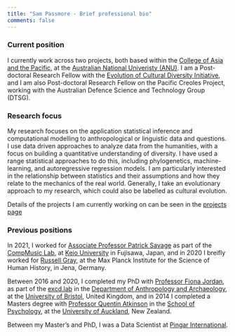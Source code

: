 ```yaml
---
title: "Sam Passmore - Brief professional bio"
comments: false
---
```


### Current position

I currently work across two projects, both based within the [College of Asia and the Pacific](https://asiapacific.anu.edu.au/), at the [Australian National Univeristy (ANU)](https://www.anu.edu.au/). I am a Post-doctoral Research Fellow with the [Evolution of Cultural Diversity Initiative](https://evolutionofculturaldiversity.anu.edu.au/), and I am also Post-doctoral Research Fellow on the Pacific Creoles Project, working with the Australian Defence Science and Technology Group (DTSG). 

### Research focus

My research focuses on the application statistical inference and computational modelling to anthropological
or linguistic data and questions. I use data driven approaches to analyze data from the humanities, with a focus on building a quantitative understanding of diversity. I have used a range statistical approaches to do this, including phylogenetics, machine-learning, and autoregressive regression models. I am particularly interested in the relationship between statistics and their assumptions and how they relate to the mechanics of the real world. Generally, I take an evolutionary approach to my research, which could also be labelled as cultural evolution. 

Details of the projects I am currently working on can be seen in the [projects page](projects.qmd)

### Previous positions

In 2021, I worked for [Associate Professor Patrick Savage](https://patrickesavage.wordpress.com/) as part of the [CompMusic Lab](https://sites.google.com/view/comp-music-lab/home), at [Keio University](https://www.sfc.keio.ac.jp/en/) in Fujisawa, Japan, and in 2020 I breifly worked for [Russell Gray](https://www.mpg.de/14978299/evolutionary-anthropology-gray), at the Max Planck Institute for the Science of Human History, in Jena, Germany. 

Between 2016 and 2020, I completed my PhD with [Professor Fiona Jordan](https://www.bristol.ac.uk/people/person/Fiona-Jordan-ff4820d0-9a45-487d-83d6-f14c30bfde34/), as part of the [excd.lab](https://excd.org/) in the [Department of Anthropology and Archaeology](https://www.bristol.ac.uk/archanth/), at the [University of Bristol](https://www.bristol.ac.uk/), United Kingdom, and in 2014 I completed a Masters degree with [Professor Quentin Atkinson](https://www.quentinatkinson.com/) in the [School of Psychology](https://www.auckland.ac.nz/en/science/about-the-faculty/school-of-psychology.html), at the [University of Auckland](https://www.auckland.ac.nz/en.html), New Zealand. 

Between my Master's and PhD, I was a Data Scientist at [Pingar International](https://www.pingar.com/). 

